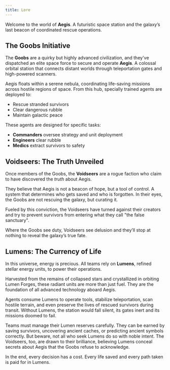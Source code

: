 ```yaml
---
title: Lore
---
```


Welcome to the world of **Aegis**. A futuristic space station and the galaxy’s last beacon of coordinated rescue operations.

## The Goobs Initiative

The **Goobs** are a quirky but highly advanced civilization, and they've dispatched an elite space force to secure and operate **Aegis**.
A colossal orbital station that connects distant worlds through teleportation gates and high-powered scanners.

Aegis floats within a serene nebula, coordinating life-saving missions across hostile regions of space. From this hub, specially trained agents are deployed to:

- Rescue stranded survivors
- Clear dangerous rubble
- Maintain galactic peace

These agents are designed for specific tasks:

- **Commanders** oversee strategy and unit deployment
- **Engineers** clear rubble
- **Medics** extract survivors to safety

## Voidseers: The Truth Unveiled

Once members of the Goobs, the **Voidseers** are a rogue faction who claim to have discovered the *truth* about Aegis.

They believe that Aegis is not a beacon of hope, but a tool of control. A system that determines who gets saved and who is forgotten.
In their eyes, the Goobs are not rescuing the galaxy, but curating it.

Fueled by this conviction, the Voidseers have turned against their creators and try to prevent survivors from entering what they call
"the false sanctuary".

Where the Goobs see duty, Voidseers see delusion and they’ll stop at nothing to reveal the galaxy’s true fate.

## Lumens: The Currency of Life

In this universe, energy is precious. All teams rely on **Lumens**, refined stellar energy units, to power their operations.

Harvested from the remains of collapsed stars and crystallized in orbiting Lumen Forges, these radiant units are more than just fuel.
They are the foundation of all advanced technology aboard Aegis.

Agents consume Lumens to operate tools, stabilize teleportation, scan hostile terrain, and even preserve the lives of rescued survivors during transit.
Without Lumens, the station would fall silent, its gates inert and its missions doomed to fail.

Teams must manage their Lumen reserves carefully. They can be earned by saving survivors, uncovering ancient caches, or predicting ancient symbols correctly.
But beware, not all who seek Lumens do so with noble intent. The Voidseers, too, are drawn to their brilliance, believing Lumens conceal secrets about Aegis
that the Goobs refuse to acknowledge.

In the end, every decision has a cost. Every life saved and every path taken is paid for in Lumens.
